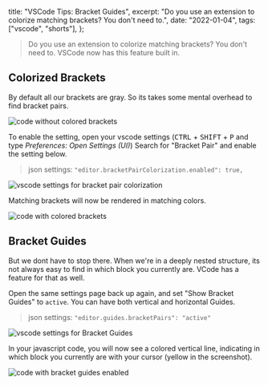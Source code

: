   title: "VSCode Tips: Bracket Guides",
  excerpt:
    "Do you use an extension to colorize matching brackets? You don't need to.",
  date: "2022-01-04",
  tags: ["vscode", "shorts"],
};

> Do you use an extension to colorize matching brackets? You don't need to. VSCode now has this feature built in.

## Colorized Brackets

By default all our brackets are gray. So its takes some mental overhead to find bracket pairs.

![code without colored brackets](/images/vscode-brackets/01.png)

To enable the setting, open your vscode settings (<kbd>CTRL</kbd> + <kbd>SHIFT</kbd> + <kbd>P</kbd> and type _Preferences: Open Settings (UI)_)
Search for "Bracket Pair" and enable the setting below.

> json settings: `"editor.bracketPairColorization.enabled": true,`

![vscode settings for bracket pair colorization](/images/vscode-brackets/02.png)

Matching brackets will now be rendered in matching colors.

![code with colored brackets](/images/vscode-brackets/03.png)

## Bracket Guides

But we dont have to stop there. When we're in a deeply nested structure, its not always easy to find in which block you currently are. VCode has a feature for that as well.

Open the same settings page back up again, and set "Show Bracket Guides" to `active`. You can have both vertical and horizontal Guides.

> json settings: `"editor.guides.bracketPairs": "active"`

![vscode settings for Bracket Guides](/images/vscode-brackets/04.png)

In your javascript code, you will now see a colored vertical line, indicating in which block you currently are with your cursor (yellow in the screenshot).

![code with bracket guides enabled](/images/vscode-brackets/05.png)

